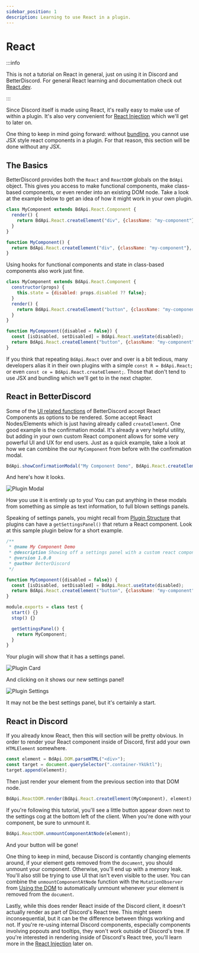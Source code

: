 ```yaml
---
sidebar_position: 1
description: Learning to use React in a plugin.
---
```



# React

:::info

This is not a tutorial on React in general, just on using it in Discord and BetterDiscord. For general React learning and documentation check out [React.dev](https://react.dev/learn).

:::


Since Discord itself is made using React, it's really easy to make use of within a plugin. It's also very convenient for [React Injection](../advanced/react.md) which we'll get to later on.

One thing to keep in mind going forward: without [bundling](./bundling.md), you cannot use JSX style react components in a plugin. For that reason, this section will be done without any JSX.

## The Basics

BetterDiscord provides both the `React` and `ReactDOM` globals on the `BdApi` object. This gives you access to make functional components, make class-based components, or even render into an existing DOM node. Take a look at the example below to get an idea of how it might work in your own plugin.

<Tabs className="code-tabs">
<TabItem value="Class">

```js showLineNumbers
class MyComponent extends BdApi.React.Component {
  render() {
    return BdApi.React.createElement("div", {className: "my-component"}, "Hello World!");
  }
}
```

</TabItem>

<TabItem value="Functional">

```jsx showLineNumbers
function MyComponent() {
  return BdApi.React.createElement("div", {className: "my-component"}, "Hello World!");
}
```

</TabItem>

</Tabs>


Using hooks for functional components and state in class-based components also work just fine.

<Tabs className="code-tabs">
<TabItem value="Class">

```js showLineNumbers
class MyComponent extends BdApi.React.Component {
  constructor(props) {
    this.state = {disabled: props.disabled ?? false};
  }
  render() {
    return BdApi.React.createElement("button", {className: "my-component", disabled: this.state.disabled}, "Hello World!");
  }
}
```

</TabItem>

<TabItem value="Functional">

```jsx showLineNumbers
function MyComponent({disabled = false}) {
  const [isDisabled, setDisabled] = BdApi.React.useState(disabled);
  return BdApi.React.createElement("button", {className: "my-component", disabled: isDisabled}, "Hello World!");
}
```

</TabItem>

</Tabs>

If you think that repeating `BdApi.React` over and over is a bit tedious, many developers alias it in their own plugins with a simple `const R = BdApi.React;` or even `const ce = BdApi.React.createElement;`. Those that don't tend to use JSX and bundling which we'll get to in the next chapter.


## React in BetterDiscord

Some of the [UI related functions](../../api/ui.md) of BetterDiscord accept React Components as options to be rendered. Some accept React Nodes/Elements which is just having already called `createElement`. One good example is the confirmation modal. It's already a very helpful utility, but adding in your own custom React component allows for some very powerful UI and UX for end users. Just as a quick example, take a look at how we can combine the our `MyComponent` from before with the confirmation modal.

```js showLineNumbers
BdApi.showConfirmationModal("My Component Demo", BdApi.React.createElement(MyComponent));
```

And here's how it looks.

![Plugin Modal](./plugin_modal.png)

How you use it is entirely up to you! You can put anything in these modals from something as simple as text information, to full blown settings panels.

Speaking of settings panels, you might recall from [Plugin Structure](../introduction/structure.md) that plugins can have a `getSettingsPanel()` that return a React component. Look at this sample plugin below for a short example.

```js
/**
 * @name My Component Demo
 * @description Showing off a settings panel with a custom react component.
 * @version 1.0.0
 * @author BetterDiscord
 */

function MyComponent({disabled = false}) {
  const [isDisabled, setDisabled] = BdApi.React.useState(disabled);
  return BdApi.React.createElement("button", {className: "my-component", disabled: isDisabled}, "Hello World!");
}

module.exports = class test { 
  start() {}
  stop() {}

  getSettingsPanel() {
    return MyComponent;
  }
}
```

Your plugin will show that it has a settings panel.

![Plugin Card](./plugin_Card.png)

And clicking on it shows our new settings panel!

![Plugin Settings](./plugin_settings.png)

It may not be the best settings panel, but it's certainly a start.


## React in Discord

If you already know React, then this will section will be pretty obvious. In order to render your React component inside of Discord, first add your own `HTMLElement` somewhere.

```js
const element = BdApi.DOM.parseHTML("<div>");
const target = document.querySelector(".container-YkUktl");
target.append(element);
```

Then just render your element from the previous section into that DOM node.

```js
BdApi.ReactDOM.render(BdApi.React.createElement(MyComponent), element);
```

If you're following this tutorial, you'll see a little button appear down next to the settings cog at the bottom left of the client. When you're done with your component, be sure to unmount it.

```js
BdApi.ReactDOM.unmountComponentAtNode(element);
```

And your button will be gone!

One thing to keep in mind, because Discord is contantly changing elements around, if your element gets removed from the `document`, you should unmount your component. Otherwise, you'll end up with a memory leak. You'll also still be trying to use UI that isn't even visible to the user. You can combine the `unmountComponentAtNode` function with the `MutationObserver` from [Using the DOM](../basics/dom.md) to automatically unmount whenever your element is removed from the `document`.

Lastly, while this does render React inside of the Discord client, it doesn't actually render as part of Discord's React tree. This might seem inconsequential, but it can be the difference between things working and not. If you're re-using internal Discord components, especially components involving popouts and tooltips, they won't work outside of Discord's tree. If you're interested in rendering inside of Discord's React tree, you'll learn more in the [React Injection](../advanced/react.md) later on.

